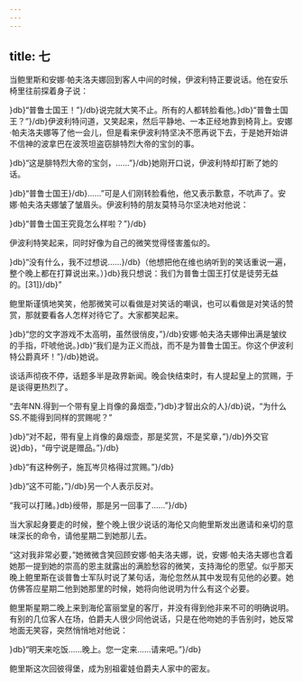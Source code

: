 ```yaml
---
---
---
```

title: 七
---




当鲍里斯和安娜·帕夫洛夫娜回到客人中间的时候，伊波利特正要说话。他在安乐椅里往前探着身子说：

}db}“普鲁士国王！”}/db}说完就大笑不止。所有的人都转脸看他。}db}“普鲁士国王？”}/db}伊波利特问道，又笑起来，然后平静地、一本正经地靠到椅背上。安娜·帕夫洛夫娜等了他一会儿，但是看来伊波利特坚决不愿再说下去，于是她开始讲不信神的波拿巴在波茨坦盗窃腓特烈大帝的宝剑的事。

}db}“这是腓特烈大帝的宝剑，……”}/db}她刚开口说，伊波利特却打断了她的话。

}db}“普鲁士国王}/db}……”可是人们刚转脸看他，他又表示歉意，不吭声了。安娜·帕夫洛夫娜皱了皱眉头。伊波利特的朋友莫特马尔坚决地对他说：

}db}“普鲁士国王究竟怎么样啦？”}/db}

伊波利特笑起来，同时好像为自己的微笑觉得怪害羞似的。

}db}“没有什么，我不过想说……}/db}（他想把他在维也纳听到的笑话重说一遍，整个晚上都在打算说出来。）}db}我只想说：我们为普鲁士国王打仗是徒劳无益的。[31]}/db}”

鲍里斯谨慎地笑笑，他那微笑可以看做是对笑话的嘲讽，也可以看做是对笑话的赞赏，那就要看各人怎样对待它了。大家都笑起来。

}db}“您的文字游戏不太高明，虽然很俏皮，”}/db}安娜·帕夫洛夫娜伸出满是皱纹的手指，吓唬他说。}db}“我们是为正义而战，而不是为普鲁士国王。你这个伊波利特公爵真坏！”}/db}她说。

谈话声彻夜不停，话题多半是政界新闻。晚会快结束时，有人提起皇上的赏赐，于是谈得更热烈了。

“去年NN.得到一个带有皇上肖像的鼻烟壶，”}db}才智出众的人}/db}说，“为什么SS.不能得到同样的赏赐呢？”

}db}“对不起，带有皇上肖像的鼻烟壶，那是奖赏，不是奖章，”}/db}外交官说}db}，“毋宁说是赠品。”}/db}

}db}“有这种例子，施瓦岑贝格得过赏赐。”}/db}

}db}“这不可能，”}/db}另一个人表示反对。

“我可以打赌。}db}绶带，那是另一回事了……”}/db}

当大家起身要走的时候，整个晚上很少说话的海伦又向鲍里斯发出邀请和亲切的意味深长的命令，请他星期二到她那儿去。

“这对我非常必要，”她微微含笑回顾安娜·帕夫洛夫娜，说，安娜·帕夫洛夫娜也含着她那一提到她的崇高的恩主就露出的满脸愁容的微笑，支持海伦的愿望。似乎那天晚上鲍里斯在谈普鲁士军队时说了某句话，海伦忽然从其中发现有见他的必要。她仿佛答应星期二他到她那里的时候，她将向他说明为什么有这个必要。

鲍里斯星期二晚上来到海伦富丽堂皇的客厅，并没有得到他非来不可的明确说明。有别的几位客人在场，伯爵夫人很少同他说话，只是在他吻她的手告别时，她反常地面无笑容，突然悄悄地对他说：

}db}“明天来吃饭……晚上。您一定来……请来吧。”}/db}

鲍里斯这次回彼得堡，成为别祖霍娃伯爵夫人家中的密友。